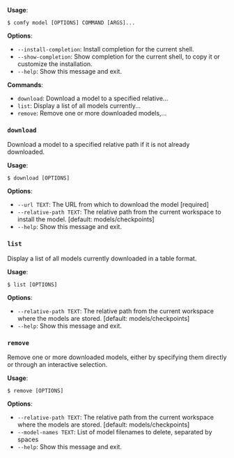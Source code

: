 **Usage**:

```console
$ comfy model [OPTIONS] COMMAND [ARGS]...
```

**Options**:

* `--install-completion`: Install completion for the current shell.
* `--show-completion`: Show completion for the current shell, to copy it or customize the installation.
* `--help`: Show this message and exit.

**Commands**:

* `download`: Download a model to a specified relative...
* `list`: Display a list of all models currently...
* `remove`: Remove one or more downloaded models,...

### `download`

Download a model to a specified relative path if it is not already downloaded.

**Usage**:

```console
$ download [OPTIONS]
```

**Options**:

* `--url TEXT`: The URL from which to download the model  [required]
* `--relative-path TEXT`: The relative path from the current workspace to install the model.  [default: models/checkpoints]
* `--help`: Show this message and exit.

### `list`

Display a list of all models currently downloaded in a table format.

**Usage**:

```console
$ list [OPTIONS]
```

**Options**:

* `--relative-path TEXT`: The relative path from the current workspace where the models are stored.  [default: models/checkpoints]
* `--help`: Show this message and exit.

### `remove`

Remove one or more downloaded models, either by specifying them directly or through an interactive selection.

**Usage**:

```console
$ remove [OPTIONS]
```

**Options**:

* `--relative-path TEXT`: The relative path from the current workspace where the models are stored.  [default: models/checkpoints]
* `--model-names TEXT`: List of model filenames to delete, separated by spaces
* `--help`: Show this message and exit.